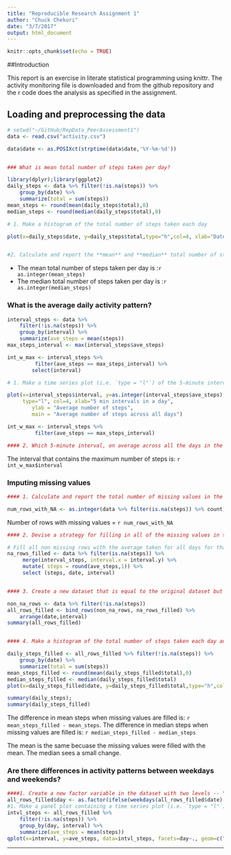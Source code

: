 ```yaml
---
title: "Reproducible Research Assignment 1"
author: "Chuck Chekuri"
date: "3/7/2017"
output: html_document
---
```


```r
knitr::opts_chunk$set(echo = TRUE)
```

##Introduction

This report is an exercise in literate statistical programming using knittr. The activity monitoring file is downloaded and from the github repository and the r code does the analysis as specified in the assignment.


## Loading and preprocessing the data
```r
# setwd("~/GitHub/RepData_PeerAssessment1")
data <- read.csv("activity.csv")

data$date <- as.POSIXct(strptime(data$date,'%Y-%m-%d'))


### What is mean total number of steps taken per day?

library(dplyr);library(ggplot2)
daily_steps <- data %>% filter(!is.na(steps)) %>% 
	group_by(date) %>% 
	summarize(total = sum(steps))
mean_steps <- round(mean(daily_steps$total),0)
median_steps <- round(median(daily_steps$total),0)

# 1. Make a histogram of the total number of steps taken each day

plot(x=daily_steps$date, y=daily_steps$total,type="h",col=4, xlab="Date", ylab="No. of Steps", main="Total Number of Stpes Taken Each Day")


#2. Calculate and report the **mean** and **median** total number of steps taken per day
```
- The mean total number of steps taken per day is :`r as.integer(mean_steps)`
- The median total number of steps taken per day is :`r as.integer(median_steps)`


### What is the average daily activity pattern?
``` r
interval_steps <- data %>%  
	filter(!is.na(steps)) %>%  
	group_by(interval) %>%  
	summarize(ave_steps = mean(steps))  
max_steps_interval <- max(interval_steps$ave_steps)  

int_w_max <- interval_steps %>%  
	     filter(ave_steps == max_steps_interval) %>%  
	    select(interval)

# 1. Make a time series plot (i.e. `type = "l"`) of the 5-minute interval (x-axis) and the average number of steps taken, averaged across all days (y-axis)

plot(x=interval_steps$interval, y=as.integer(interval_steps$ave_steps), 
     type="l", col=4, xlab="5 min intervals in a day",
        ylab = "Average number of steps",
        main = "Average number of steps across all days")

int_w_max <- interval_steps %>% 
	     filter(ave_steps == max_steps_interval)

#### 2. Which 5-minute interval, on average across all the days in the dataset, contains the maximum number of steps?
```
The interval that contains the maximum number of steps is: `r int_w_max$interval` 

### Imputing missing values  
```r
#### 1. Calculate and report the total number of missing values in the dataset (i.e. the total number of rows with `NA`s)  

num_rows_with_NA <- as.integer(data %>% filter(is.na(steps)) %>% count)

```
Number of rows with missing values = `r num_rows_with_NA`
  
```r
#### 2. Devise a strategy for filling in all of the missing values in the dataset. 

# Fill all non missing rows with the average taken for all days for that interval.
na_rows_filled <- data %>% filter(is.na(steps)) %>% 
     merge(interval_steps, interval.x = interval.y) %>% 
     mutate( steps = round(ave_steps,1)) %>%
     select (steps, date, interval) 


#### 3. Create a new dataset that is equal to the original dataset but with the missing data filled in.

non_na_rows <- data %>% filter(!is.na(steps)) 
all_rows_filled <- bind_rows(non_na_rows, na_rows_filled) %>%
	arrange(date,interval)
summary(all_rows_filled)


#### 4. Make a histogram of the total number of steps taken each day and Calculate and report the **mean** and **median** total number of steps taken per day. Do these values differ from the estimates from the first part of the assignment? What is the impact of imputing missing data on the estimates of the total daily number of steps?

daily_steps_filled <- all_rows_filled %>% filter(!is.na(steps)) %>% 
	group_by(date) %>% 
	summarize(total = sum(steps))
mean_steps_filled <- round(mean(daily_steps_filled$total),0)
median_steps_filled <- median(daily_steps_filled$total)
plot(x=daily_steps_filled$date, y=daily_steps_filled$total,type="h",col=4, xlab="Date", ylab="No. of Steps", main="Total Number of Stpes Taken Each Day")

summary(daily_steps);
summary(daily_steps_filled)
```


The difference in mean steps when missing values are filled is: `r mean_steps_filled - mean_steps`.
The difference in median steps when missing values are filled is: `r median_steps_filled - median_steps`

The mean is the same becuase the missing values were filled with the mean. The median sees a small change.

### Are there differences in activity patterns between weekdays and weekends?

```r
####1. Create a new factor variable in the dataset with two levels -- "weekday" and "weekend" indicating whether a given date is a weekday or weekend day.
all_rows_filled$day <- as.factor(ifelse(weekdays(all_rows_filled$date) %in% c("Saturday", "Sunday"), "weekend", "weekday"))
#1. Make a panel plot containing a time series plot (i.e. `type = "l"`) of the 5-minute interval (x-axis) and the average number of steps taken, averaged across all weekday days or weekend days (y-axis). The plot should look something like the following, which was created using **simulated data**:
intvl_steps <- all_rows_filled %>%  
	filter(!is.na(steps)) %>%  
	group_by(day, interval) %>%  
	summarize(ave_steps = mean(steps))  
qplot(x=interval, y=ave_steps, data=intvl_steps, facets=day~., geom=c("line"),xlab="Interval",ylab="Number of Steps")

```

-----
